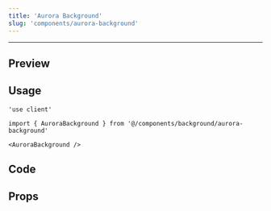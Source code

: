 ```yaml
---
title: 'Aurora Background'
slug: 'components/aurora-background'
---
```


---


## Preview

<PreviewComponent>
  <AuroraBackground />
</PreviewComponent>

## Usage

```tsx
'use client'

import { AuroraBackground } from '@/components/background/aurora-background'

<AuroraBackground />
```

## Code

<CodeSnippet componentPath="./src/components/background/aurora-background.tsx" />

## Props

<AutoTypeTable
  path="./src/components/background/aurora-background.tsx"
  name="AuroraBackgroundProps"
/>